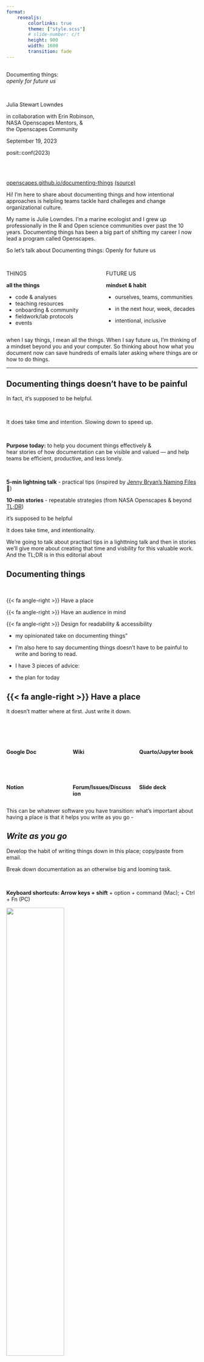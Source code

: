 ```yaml
---
format:
    revealjs:
        colorlinks: true
        theme: ["style.scss"]
        # slide-number: c/t
        height: 900
        width: 1600        
        transition: fade
---
```


## {#title-slide data-menu-title="Title Slide" background="#53C9DF"}

::: {.custom-title .takeaway}
Documenting things: <br> *openly for future us* 
:::

<br>

::: {.subtitle}
Julia Stewart Lowndes 
:::

in collaboration with Erin Robinson, <br>NASA Openscapes Mentors, &<br> the Openscapes Community

September 19, 2023

posit::conf(2023)



<br>
<br>

::: {.title-footer}
[openscapes.github.io/documenting-things](https://openscapes.github.io/documenting-things/) [(source)](https://github.com/openscapes/documenting-things)
:::

::: notes
Hi! I'm here to share about documenting things and how intentional approaches is helpling teams tackle hard challeges and change organizational culture. 

My name is Julie Lowndes. I'm a marine ecologist and I grew up professionally in the R and Open science communities over past the 10 years. Documenting things has been a big part of shifting my career I now lead  a program called Openscapes. 

So let's talk about Documenting things: Openly for future us
:::

## {#things-future-us data-menu-title="Things Future Us" background="#53C9DF"}

::: columns
::: {.column width="45%"}
::: {.takeaway-left-shout}
THINGS  
:::

::: {.takeaway-left-state}
**all the things**

-   code & analyses
-   teaching resources
-   onboarding & community
-   fieldwork/lab protocols
-   events
:::
:::

::: {.column width="45%"}
::: {.takeaway-left-shout}
FUTURE US
:::

::: {.takeaway-left-state}
**mindset & habit**
 
-   ourselves, teams, communities

-   in the next hour, week, decades

-   intentional, inclusive
:::
:::
:::

::: notes
when I say things, I mean all the things. When I say future us, I'm thinking of a mindset beyond you and your computer. So thinking about how what you document now can save hundreds of emails later asking where things are or how to do things.
:::

---

## Documenting things doesn't have to be painful {.takeaway-left-shout-h2 background="#53C9DF"}
::: {.takeaway-left-state}
::: fragment
In fact, it's supposed to be helpful.
:::

<br>

::: fragment
It does take time and intention. Slowing down to speed up. 
:::
:::

<br>

::: fragment
::: {.takeaway-left-state}
**Purpose today:** to help you document things effectively & <br>hear stories of how documentation can be visible and valued — and help teams be efficient, productive, and less lonely. 
:::

<br>

::: {.yellow-bg}
**5-min lightning talk** - practical tips (inspired by [Jenny Bryan's Naming Files](https://github.com/jennybc/how-to-name-files#how-to-name-files) 💙)
:::

<br-smaller>

::: {.white-bg}
**10-min stories** - repeatable strategies (from NASA Openscapes & beyond [TL;DR](https://eartharxiv.org/repository/view/5948/))
:::

:::

::: notes
it's supposed to be helpful

It does take time, and intentionality. 

We're going to talk about practiacl tips in a lighttning talk and then in stories we'll give more about creating that time and visbility for this valuable work. And the TL;DR is in this  editorial about 
<!-- place: tech: google docs, README, Zoom, office, Quarto, GitHub, slot in your calendar -->
<!-- space: people: time, approval from your supervisor, physical , intentional, part of your job, advocating. coworking is the practice of creating space -->
<!-- The hard part about documentation is being intentional, having this be part of your job. Making space is the hard part -->
:::

## **Documenting things** {background="#FFF6E1" .takeaway}

<br>

::: doc-things-text
{{< fa angle-right >}} Have a place

{{< fa angle-right >}} Have an audience in mind

{{< fa angle-right >}} Design for readability & accessibility
:::


::: notes
- my opinionated take on documenting things”

-   I'm also here to say documenting things doesn't have to be painful to write and boring to read.
-   I have 3 pieces of advice:
-   the plan for today
:::

## {{< fa angle-right >}} Have a place {background="#FFF6E1"}

It doesn't matter where at first. Just write it down. 

<br>

::: columns
::: {.column width="33%"}
<br>

**Google Doc**

<br>

<br>

**Notion**
:::

::: {.column width="33%"}
<br>

**Wiki**

<br>

<br>

**Forum/Issues/Discussion**
:::

::: {.column width="33%"}
<br>

**Quarto/Jupyter book**

<br>

<br>

**Slide deck**
:::
:::

::: notes
This can be whatever software you have transition: what's important about having a place is that it helps you write as you go -
:::

## *Write as you go* {background="#FFF6E1"}

Develop the habit of writing things down in this place; copy/paste from email.

Break down documentation as an otherwise big and looming task.

<br>

**Keyboard shortcuts: Arrow keys + shift** + option + command (Mac); + Ctrl + Fn (PC)





::: borderbox
![](images/keyboard-shortcuts-kinder-science.png){fig-alt="Screenshot of text in a Google Doc that is highlighted half-way, with the last line of highlighing ending at the end of one sentence." fig-align="center" width="55%"}
:::

::: ref-text
Lowndes et al, [Shifting institutional culture to develop climate solutions with Open Science](https://eartharxiv.org/repository/view/5948/)
:::

::: notes

:::

## *Write in a modular way* {background="#FFF6E1"}

Writing in small bits is less daunting to write & maintain collaboratively.

::: columns
::: {.column width="50%"}
<br>

::: borderbox
![](images/modular-github-annotated.png){fig-alt="Screenshot of an e-book left navigation bar for R, RStudio, and RMarkdown, with subsections Summary, RStudio Orientation, Intro to RMarkdown, R code in the Console, R functions, Help pages, Commenting" fig-align="center" width="100%"}
:::

::: center-text
Modular bits can be networked; not limited to linear flow. 
Don't repeat yourself ([DRY](https://en.wikipedia.org/wiki/Don%27t_repeat_yourself))!
:::
:::

::: {.column width="50%"}
::: borderbox
![](images/modular-r-for-excel.png){fig-alt="Screenshot of an e-book left navigation bar for R, RStudio, and RMarkdown, with subsections Summary, RStudio Orientation, Intro to RMarkdown, R code in the Console, R functions, Help pages, Commenting" fig-align="center" width="40%"}
:::

::: center-text
No true order; <br>you'll move things around.
:::

:::
:::

::: ref-text
Lowndes & Horst, [R for Excel Users](https://rstudio-conf-2020.github.io/r-for-excel)
:::

::: notes
Instead of writing things twice, know where the information is so you can link to it (Don't repeat yourself (DRY)
:::

## {{< fa angle-right >}} Have an audience in mind {background="#FFF6E1"}

You're writing this for someone. Often, many audiences with different entryways. 

Make it engaging - doesn't have to be dry or distant. 
 
::: borderbox
![](images/happy-git-with-r.png){fig-alt="Screenshot of Jenny Bryan's Happy Git With R book that has an image from the music video Whip that says Watch me Diff, Watch me Rebase" fig-align="center" width="55%"}
:::

::: ref-text
Bryan, [Happy Git with R](https://happygitwithr.com)
:::

::: notes
Picture talking to them
:::


## *Write in an inclusive tone* {background="#FFF6E1"}

We're in this together: Your readers are intelligent & here to learn from you.

Consider your goals and style that welcome readers; e.g. avoid words that trivialize

> Avoid: "simply clone the repo"

<br>

::: {.medium-body-text .blue-underline}
Thoughtful resources
:::

-   Purpose, Outcomes, Process ([POP](https://suzannehawkes.com/2010/04/09/pop-everything/))
-   Carpentries Curriculum Developers Handbook ([CDH](https://cdh.carpentries.org/))
-   eScience SnowEx Hackweek Team-building ([slides](https://docs.google.com/presentation/d/1qJDpFdS42kF5pcrbmxm1xFWzNoNamVrnMFelwAOh73Q/edit#slide=id.gddb97543ad_3_13) & [website](https://snowex-hackweek.github.io/website/))

<br>



::: notes

"simply clone the repo"

Write as if these different audiences are all in the room with you. directed toward different audiences


:::

## *Narrate code in small chunks* {background="#FFF6E1"}

Write short narrations for your code as you'd say it out loud.
Match this with your purpose; it's especially important for teaching.

Quarto now has a new [code annotation](https://quarto.org/docs/authoring/code-annotation.html) feature to help!

<br>

::: borderbox
![](images/cloud-clinic-ex.png)
:::

::: ref-text
Amy Steiker & NASA Openscapes Mentors, [NASA Earthdata Cloud Clinic](https://nasa-openscapes.github.io/earthdata-cloud-cookbook/examples/Earthdata-cloud-clinic.html)
:::

<br>


::: notes
When we write tutorials with code, we write them as if we're teaching them outloud. What you would say is included. And we design the code in chunks for learners.


:::

## *Share early* {background="#FFF6E1"}
Share early to iterate and receive feedback. Open does not always mean public. 

Consider permissions & leverage different technologies to leave breadcrumbs.

<br>

::: borderbox
![](images/nmfs-opensci-508-breadcrumb.png){fig-alt="Screenshot of NOAA Fisheries Open Science Resource Book on the page with 508 Compliance. A red arrow points to blue text that says Recording of R UG Meeting and in red text says Internal link" fig-align="center" width="65%"}
:::

::: ref-text
NOAA Fisheries Open Science, [Resource Book](https://nmfs-opensci.github.io/ResourceBook/content/508_compliance.html)
:::

::: notes
Breadcrumbs. Internal link for NOAA Fisheries. That's ok. We can still all learn a lot by having as much public.
:::


## {{< fa angle-right >}} Design for readability & accessibility {background="#FFF6E1"}
Leverage defaults and best practices 

::: borderbox
![](images/format-quarto.png){fig-alt="Screenshot of the Quarto homepage, which has a nice navigation bar at the top, and stylized text that draws your eye that says Welcome to Quarto and has bullet points describing what it can do with Jupyter, VS Code, RStudio, Websites, Articles, Presentations, Books, and Knowledge Repo icons"  fig-align="center" width="65%"}
:::

::: ref-text
Allaire et al, [Quarto.org](https://quarto.org)
:::

::: notes

:::

## *Use section headers* {background="#FFF6E1"}

Section headers are important for screen readers to describe sections and flow.

You can anchor directly to them to share an anchored URL.

[Naming things](https://github.com/jennybc/how-to-name-files#how-to-name-files) 💙 is key here - "embrace the slug"

::: columns
::: {.column width="50%"}
::: borderbox
![](images/anchor-quarto-annotated.png){fig-alt="Screenshot of Quarto page with a Header anchored, indicated with a red circle and red arrow pointing to the url bar with text that says Clicking anchors URL" width="100%"}
:::

::: ref-text
Fay Lab, [The FayLab Manual](https://thefaylab.github.io/lab-manual/)
:::
:::

::: {.column width="50%"}
::: borderbox
![](images/anchor-gdoc-bookmark-annotated.png){fig-alt="Screenshot of Google Doc with a Bookmark inserted with a red arrow pointing from the Insert nav bar item that says Insert > Bookmark" width="95%"}
:::
::: ref-text
Clatterbuck, Fenwick et al, [3 approaches for the year of open science](https://openscapes.org/blog/2023-03-16-esip-winter-2023/).
:::

:::
:::

::: notes
Helps with accessibility since screen readers treat headers a specific way.
 
These are examples from Google Doc where you can insert a bookmark and Quarto where you can anchor in Markdown.

Maybe: Be Consistent - Not "example" and then 2nd example has a diff name. Indenting.
:::

## *Use text formatting* {background="#FFF6E1"}

Formatting helps your readers follow along. 

<br>

Hyperlink the important text, not that this important thing is [here](https://doi.org/10.2737/RDS-2020-0001).

Distinguish `code` with fonts; (in Markdown use backticks: \`code\` )

::: borderbox
![](images/format-fonts-links.png){fig-alt="Screenshot of a blog post where the hyperlinked text says Fire and Tree Mortality Database and the words tidymodels and geomtextpath are formatted for code" fig-align="center" width="80%"}
:::

::: ref-text
Horst, [Exploring tree outcomes following fires](https://allisonhorst.github.io/posts/2022-03-10-tree-mortality-fires/).
:::



## *Alternative text ("alt text")* {background="#FFF6E1"}
Use alt text to describe the details and takehome messages in your visuals.

![](images/horst-hill-knitting-hedgehogs.png){fig-alt="A round hedgehog knitting a yellow sock. A rabbit with a teal beanie and wearing one yellow sock watches in anticipation. A shelf to the left of them contains yarn in a tote labeled TEXT, and knitting patterns in a tote labeled CODE." fig-align="center" width="80%"}

::: centered
*Caption: Knitting text and code*
:::

<br>

**Alt text**:  A round hedgehog knitting a yellow sock. A rabbit with a teal beanie and wearing one yellow sock watches in anticipation. A shelf to the left of them contains yarn in a tote labeled TEXT, and knitting patterns in a tote labeled CODE.

<br>

::: ref-text
Horst & Hill, [The Hedgehog Series](https://allisonhorst.com/horst-hill-collaborations)
:::


::: notes
note alt text should not just repeat the caption (if you have one) it should be descriptive - paint the picture of whatever you’re talking about so someone with a screen reader can listen to the alt text and get the same details and take home messages as someone who can look at the image
:::

## **Documenting things** {background="#FFF6E1" .takeaway}

<br>

::: doc-things-text
{{< fa angle-right >}} Have a place

{{< fa angle-right >}} Have an audience in mind

{{< fa angle-right >}} Design for readability & accessibility
:::

## What's possible from this {background="#53C9DF" .centered .center}

::: notes
:::

## Putting a focus on documentation has enabled NASA<br>to collaborate across divisions and support users transitioning to Earthdata Cloud {.centered .center}

::: notes
So what are we talking about here
:::

##  {#nasa-earth-fleet .center data-menu-title="NASA Earth Fleet" background-image="images/nasa-earth-fleet.png" background-size="contain" background-color="#000000"}

::: notes
let me remind you that NASA collects an enormous amount of data about our Earth from satellites that is freely available. 
ccessing data in the cloud vs downloading is a huge shift in the workflows and habits researchers/users have developed over careers
In order to support this shift, there is a lot of documentation and teaching resources that we need
:::


## Teaching NASA Earthdata Cloud {background-image="images/nasa-openscapes-logos-background.png" background-size="contain"}
### ...by learning as a community

::: columns
::: {.column width="65%"}
![](images/2021-Cloud-Hackathon-GroupPhotoWave.png){fig-alt="Screenshot of a Zoom meeting with 30 smiling faces" width="100%"}
:::

::: {.column width="35%"}
### NASA Openscapes

- A mentor group across NASA Earth science data centers (DAACs)
- Co-creating and teaching common tutorials alongside researchers as we migrate analytical workflows to the Cloud 

:::
:::


::: ref-text
Steiker et al, [Working with NASA Earthdata in the Cloud](https://docs.google.com/presentation/d/e/2PACX-1vSXgRRZpK9zDcq8Wxf9804GxamHDL69BkxEuDXaVHjexLD4q3sIvv61HLZZJRzCcEoHw-VBBH71lGJv/pub?start=false&loop=false&delayms=3000)

See also: Çetinkaya-Rundel & Lowndes, [Hello Quarto: share • collaborate • teach • reimagine](https://openscapes.org/blog/2022-08-10-quarto-keynote/)
:::

## Place: Earthdata Cloud Cookbook

::: borderbox
![](images/cookbook.png){fig-alt="Screenshot of an e-book made with Quarto for the NASA Cloud Cookbook" fig-align="center" width="70%"}
:::



::: ref-text
NASA Openscapes Mentors, [NASA Earthdata Cloud Cookbook](https://nasa-openscapes.github.io/earthdata-cloud-cookbook)
:::

::: notes
Google Drive • GitHub • Quarto • JupyterHub • Zoom • Slack
:::


## Audience: Us first, then specific researchers

![](images/nasa-openscapes-shell.png){fig-alt="Diagram of a colorful shell-spiral shape with NASA Openscapes Mentors community values as a small image up top, then Data Center Staff, then End Users, then Open Science Community" fig-align="center"}

::: ref-text
Steiker et al, [Working with NASA Earthdata in the Cloud](https://docs.google.com/presentation/d/e/2PACX-1vSXgRRZpK9zDcq8Wxf9804GxamHDL69BkxEuDXaVHjexLD4q3sIvv61HLZZJRzCcEoHw-VBBH71lGJv/pub?start=false&loop=false&delayms=3000)
:::

::: notes
us as we onboard = as we start. crumb trail as we learn. 
as we figure things out, we make a crumb trail no matter how small it is

-   Contributing section was early addition; how to access our cloud infrastructure

:::

## Design: Meet people where they are 
We don't assume experience; we all can learn and teach. 

Collaborating across workflows: `.ipynb`, `.Rmd`; VSCode, Jupyter, RStudio, MATLAB.

::: borderbox
![](images/cookbook-onboarding-annotated.png){fig-alt="Screenshot of a quarto e-book called NASA Earthdata Cloud Cookbook with a red box around the left navigation bar section that says Contributing. The main page we see says Onboarding Mentors with subsections like Welcome to the mentor community! and Mentor schedule, tooling checklist" fig-align="center" width="60%"}
:::

::: ref-text
NASA Openscapes Community, [NASA Earthdata Cloud Cookbook](https://nasa-openscapes.github.io/earthdata-cloud-cookbook/contributing/onboarding)
:::

::: notes
Focus on onboarding

Don't assume
:::

## Design: Reuse & complement existing work

::: columns
::: {.column width="50%"}

<br>
![](images/divio.png){fig-alt="Screenshot of Divios Documentation system: a black square with four quadrants labeled Tutorials, How To Guides, Reference, and Explanation" fig-align="center"}

::: ref-text
Diátaxis & Divio, [Documentation System](https://diataxis.fr/how-to-use-diataxis/)
:::

<br>

**Framework** - helped NASA Mentors focus on learning & problem oriented documentation.
:::

::: {.column width="50%"}
<br>

![](images/open-communities.png){fig-alt="Screenshot of 20 logos from different open communities including Transfor to Open Science, Ladies of Landsat, Posit, rOpenSci, and The Turing Way" fig-align="center" width="82%"}


::: ref-text
Bri Lind at the NASA Hyperwall, [Getting to Know Open Science](https://docs.google.com/presentation/d/1uMfh0ssHGDuJ9q8pcRk8-qIerkywE4X-E_KP4CiptKc/edit#slide=id.g23d8f62188b_2_96)
:::

<br>

**Open community** - helped NASA Mentors learn, scope, co-develop, and share.

:::
:::

::: notes
Mentors found it really helpful to have a framework for thinking of this documentation.
:::

##  What's possible from this {background="#53C9DF" .centered .center}


::: notes
from a documentation perspective
:::


## Putting a focus on documentation has enabled <br>the NASA Openscapes community<br>to grow through intentional onboarding<br>over 3 years {background="#d2e3f3" .centered .center}

::: notes
Maintainance isn't terrible; onboarding new folks & increasing user-contributors

Communities don't grow on their own. We've been explicit about onboarding. 
:::



## 3 places for 3 audiences, designed for onboarding {background="#d2e3f3"} 

<br>

::: columns
::: {.column width="33%"}
**Place: [Project website](https://nasa-openscapes.github.io)** 

Audience: NASA Leadership

::: borderbox
[![](images/nasa-openscapes-web-onboard.png){fig-alt="Screenshot of the project website for NASA Openscapes, with a blue navigation bar across the top and NASA and Openscapes logos in the center"}](https://nasa-openscapes.github.io/earthdata-cloud-cookbook/)
:::

Overview: <br>invite participation, <br>info lives outside email

:::

::: {.column width="33%"}
::: fragment
**[Earthdata Cloud Cookbook](https://nasa-openscapes.github.io/earthdata-cloud-cookbook/)**

NASA Mentors

::: borderbox
[![](images/cookbook-onboarding.png){fig-alt="Screenshot of an e-book made with Quarto for the NASA Cloud Cookbook"}](https://nasa-openscapes.github.io/earthdata-cloud-cookbook/)
:::

Welcome:<br> access comms & tech,<br> contribute, code review
:::
:::
:::

::: {.column width="33%"}
::: fragment
**[Approach Guide](https://openscapes.github.io/approach-guide)**

Openscapes team

<br>

::: borderbox
![](images/approach-guide-onboard-mentors.png){fig-alt="Screenshot of a Quarto site that is a guide of the Openscapes Approach"}
:::

How we work: <br>purpose, facilitation, <br> checklists & timelines

:::
:::

::: notes
:::

##  What's possible from this {background="#53C9DF".centered .center}

## Putting a focus on documentation has enabled<br>NOAA Fisheries, Cal Water Boards, and others<br> to reuse this approach {background="#FAE3E3" .centered .center}
 
<br>

::: notes
and everything we've done here we're applying to NOAA Fis" other huge impact audiences
:::

## Invest in both technical & social infrastructure {background="#FAE3E3"}

::: columns
::: {.column width="40%"}
**Documenting things ultimately saves time** - fewer emails asking where things are; **people feeling less lost and like they belong**.

<br>

**Requires intention & time**; investment in **psychological safety & growth mindset.**

<br>

{{< fa angle-right >}} Have a place

{{< fa angle-right >}} Have an audience in mind

{{< fa angle-right >}} Design for readability & accessibility


:::

::: {.column width="55%"}

![](images/rios-kim-tomato-plant-kinder-science.png){fig-alt="a digital crayon drawing of a tomato plant in the middle and a colorful circle around it connecting different concepts clockwise, starting at the roots. The roots says Culture, the watering can and toolbox says Technical Infrastructure, the sun says Values, the leaves say Social Infrastructure, and the final basket of tomatoes says Relevant, rigourous, insightful science" width="85%"}
:::
:::

::: ref-text
Lowndes et al, [Shifting institutional culture to develop climate solutions with Open Science](https://eartharxiv.org/repository/view/5948/)
:::

::: notes
It starts with holding intentional, respectful conversations and tapping into the knowledge base of our workplaces, and reusing what works in new places.

- Learning and teaching together is empowering
:::


## Thank you

Openscapes team & community

Open source/science community far and wide, including CSS architect Sam Csik

This work was funded in part by NASA Award #20-TWSC20-2-0003

<br>


### More depth on everything

- [openscapes.org](https://openscapes.org)
- [nasa-openscapes.github.io](https://nasa-openscapes.github.io)
- [nmfs-openscapes.github.io](https://nmfs-openscapes.github.io)
- [cawaterboarddatacenter.github.io/swrcb-openscapes](https://cawaterboarddatacenter.github.io/swrcb-openscapes/)
- [openscapes.github.io/pathways-to-open-science](https://openscapes.github.io/pathways-to-open-science)


::: {.title-footer}
[openscapes.github.io/documenting-things](https://openscapes.github.io/documenting-things/) [(source)](https://github.com/openscapes/documenting-things)
:::